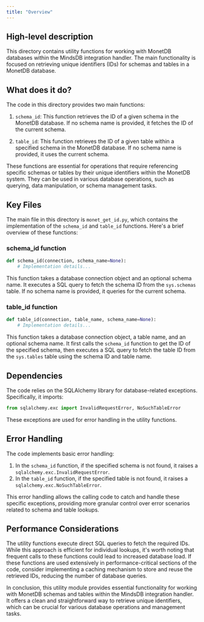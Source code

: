 ```yaml
---
title: "Overview"
---
```


## High-level description
This directory contains utility functions for working with MonetDB databases within the MindsDB integration handler. The main functionality is focused on retrieving unique identifiers (IDs) for schemas and tables in a MonetDB database.

## What does it do?
The code in this directory provides two main functions:

1. `schema_id`: This function retrieves the ID of a given schema in the MonetDB database. If no schema name is provided, it fetches the ID of the current schema.

2. `table_id`: This function retrieves the ID of a given table within a specified schema in the MonetDB database. If no schema name is provided, it uses the current schema.

These functions are essential for operations that require referencing specific schemas or tables by their unique identifiers within the MonetDB system. They can be used in various database operations, such as querying, data manipulation, or schema management tasks.

## Key Files
The main file in this directory is `monet_get_id.py`, which contains the implementation of the `schema_id` and `table_id` functions. Here's a brief overview of these functions:

### schema_id function
```python
def schema_id(connection, schema_name=None):
    # Implementation details...
```
This function takes a database connection object and an optional schema name. It executes a SQL query to fetch the schema ID from the `sys.schemas` table. If no schema name is provided, it queries for the current schema.

### table_id function
```python
def table_id(connection, table_name, schema_name=None):
    # Implementation details...
```
This function takes a database connection object, a table name, and an optional schema name. It first calls the `schema_id` function to get the ID of the specified schema, then executes a SQL query to fetch the table ID from the `sys.tables` table using the schema ID and table name.

## Dependencies
The code relies on the SQLAlchemy library for database-related exceptions. Specifically, it imports:

```python
from sqlalchemy.exc import InvalidRequestError, NoSuchTableError
```

These exceptions are used for error handling in the utility functions.

## Error Handling
The code implements basic error handling:

1. In the `schema_id` function, if the specified schema is not found, it raises a `sqlalchemy.exc.InvalidRequestError`.
2. In the `table_id` function, if the specified table is not found, it raises a `sqlalchemy.exc.NoSuchTableError`.

This error handling allows the calling code to catch and handle these specific exceptions, providing more granular control over error scenarios related to schema and table lookups.

## Performance Considerations
The utility functions execute direct SQL queries to fetch the required IDs. While this approach is efficient for individual lookups, it's worth noting that frequent calls to these functions could lead to increased database load. If these functions are used extensively in performance-critical sections of the code, consider implementing a caching mechanism to store and reuse the retrieved IDs, reducing the number of database queries.

In conclusion, this utility module provides essential functionality for working with MonetDB schemas and tables within the MindsDB integration handler. It offers a clean and straightforward way to retrieve unique identifiers, which can be crucial for various database operations and management tasks.